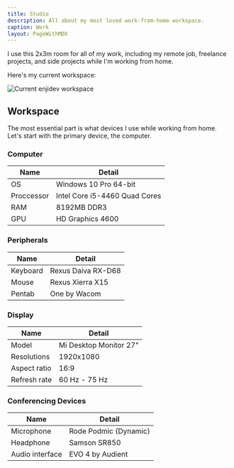 ```yaml
---
title: Studio
description: All about my most loved work-from-home workspace.
caption: Work
layout: PageWithMDX
---
```



I use this 2x3m room for all of my work, including my remote job, freelance projects, and side projects while I'm working from home.

Here's my current workspace:

<Image
  src="/assets/images/current-workspace.jpg"
  alt="Current enjidev workspace"
  width={2048}
  height={1536}
/>

## Workspace

The most essential part is what devices I use while working from home. Let's start with the primary device, the computer.

### Computer

| Name       | Detail                        |
| ---------- | ----------------------------- |
| OS         | Windows 10 Pro 64-bit         |
| Proccessor | Intel Core i5-4460 Quad Cores |
| RAM        | 8192MB DDR3                   |
| GPU        | HD Graphics 4600              |

### Peripherals

| Name     | Detail             |
| -------- | ------------------ |
| Keyboard | Rexus Daiva RX-D68 |
| Mouse    | Rexus Xierra X15   |
| Pentab   | One by Wacom       |

### Display

| Name         | Detail                 |
| ------------ | ---------------------- |
| Model        | Mi Desktop Monitor 27" |
| Resolutions  | 1920x1080              |
| Aspect ratio | 16:9                   |
| Refresh rate | 60 Hz - 75 Hz          |

### Conferencing Devices

| Name            | Detail                |
| --------------- | --------------------- |
| Microphone      | Rode Podmic (Dynamic) |
| Headphone       | Samson SR850          |
| Audio interface | EVO 4 by Audient      |
